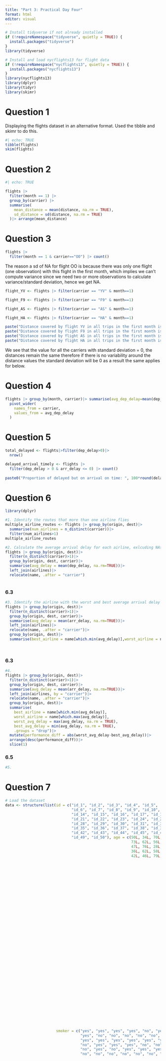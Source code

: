 ```yaml
---
title: "Part 3: Practical Day Four"
format: html
editor: visual
---
```


```r
# Install tidyverse if not already installed
if (!requireNamespace("tidyverse", quietly = TRUE)) {
  install.packages("tidyverse")
}
library(tidyverse)

# Install and load nycflights13 for flight data
if (!requireNamespace("nycflights13", quietly = TRUE)) {
  install.packages("nycflights13")
}
library(nycflights13)
library(dplyr)
library(tidyr)
library(skimr)


```

# Question 1

Displaying the flights dataset in an alternative format. Used the tibble and skimr to do this.

```r
#| echo: TRUE
tibble(flights)
skim(flights)

```

# Question 2

```r
#| echo: TRUE

flights |> 
  filter(month == 1) |> 
  group_by(carrier) |> 
  summarise(
    mean_distance = mean(distance, na.rm = TRUE), 
    sd_distance = sd(distance, na.rm = TRUE)
  )|> arrange(mean_distance)

```

# Question 3

```r
flights |> 
  filter(month == 1 & carrier=="OO") |> count()
```

The reason a sd of NA for flight OO is because there was only one flight (one observation) with this flight in the first month, which implies we can't compute variance since we need two or more observations to calculate variance/standard deviation, hence we get NA.

```r
flight_YV <- flights |> filter(carrier == "YV" & month==1) 

flight_F9 <- flights |> filter(carrier == "F9" & month==1)

flight_AS <- flights |> filter(carrier == "AS" & month==1)

flight_HA <- flights |> filter(carrier == "HA" & month==1)

paste("Distance covered by flight YV in all trips in the first month is", unique(flight_YV$distance))
paste("Distance covered by flight F9 in all trips in the first month is", unique(flight_F9$distance))
paste("Distance covered by flight AS in all trips in the first month is", unique(flight_AS$distance))
paste("Distance covered by flight HA in all trips in the first month is", unique(flight_HA$distance))
```

We see that the value for all the carriers with standard deviation = 0, the distances remain the same therefore if there is no variability around the distance values the standard deviation will be 0 as a result the same applies for below.

# Question 4

```r

flights |> group_by(month, carrier)|> summarise(avg_dep_delay=mean(dep_delay, na.rm = TRUE))|>
  pivot_wider(
    names_from = carrier,
    values_from = avg_dep_delay
  )


```

# Question 5

```r
total_delayed <- flights|>filter(dep_delay>0)|>
  nrow()

delayed_arrival_timely <- flights |>
  filter(dep_delay > 0 & arr_delay <= 0) |> count()
  
paste0("Proportion of delayed but on arrival on time: ", 100*round(delayed_arrival_timely/total_delayed,4),"%")

```

# Question 6

```r
library(dplyr)

#1. Identify the routes that more than one airline flies 
multiple_airline_routes <- flights |> group_by(origin, dest)|>
  summarise(num_airlines = n_distinct(carrier))|>
  filter(num_airlines>1)
multiple_airline_routes

```

```r
#2. Calculate the average arrival delay for each airline, exlcuding NAs
flights |> group_by(origin, dest)|>
  filter(n_distinct(carrier)>1)|>
  group_by(origin, dest, carrier)|>
  summarise(avg_delay = mean(dep_delay, na.rm=TRUE))|>
  left_join(airlines)|>
  relocate(name, .after = "carrier")



```

### 6.3

```r
#3. Identify the airline with the worst and best average arrival delay
flights |> group_by(origin, dest)|>
  filter(n_distinct(carrier)>1)|>
  group_by(origin, dest, carrier)|>
  summarise(avg_delay = mean(arr_delay, na.rm=TRUE))|>
  left_join(airlines)|>
  relocate(name, .after = "carrier")|>
  group_by(origin, dest)|>
  summarise(best_airline = name[which.min(avg_delay)],worst_airline = name[which.max(avg_delay)],worst_avg_delay = max(avg_delay), best_avg_delay = min(avg_delay))




```

### 6.3

```r
#4. 
flights |> group_by(origin, dest)|>
  filter(n_distinct(carrier)>1)|>
  group_by(origin, dest, carrier)|>
  summarise(avg_delay = mean(arr_delay, na.rm=TRUE))|>
  left_join(airlines, by = "carrier")|>
  relocate(name, .after = "carrier")|>
  group_by(origin, dest)|>
  summarise(
    best_airline = name[which.min(avg_delay)],
    worst_airline = name[which.max(avg_delay)],
    worst_avg_delay = max(avg_delay, na.rm = TRUE), 
    best_avg_delay = min(avg_delay, na.rm = TRUE),
    .groups = "drop")|>
  mutate(performance_diff = abs(worst_avg_delay-best_avg_delay))|>
  arrange(desc(performance_diff))|>
  slice(1)


```

### 6.5

```r
#5.


```

# Question 7

```r
# Load the dataset
data <- structure(list(id = c("id_1", "id_2", "id_3", "id_4", "id_5", 
                              "id_6", "id_7", "id_8", "id_9", "id_10", "id_11", "id_12", "id_13", 
                              "id_14", "id_15", "id_16", "id_17", "id_18", "id_19", "id_20", 
                              "id_21", "id_22", "id_23", "id_24", "id_25", "id_26", "id_27", 
                              "id_28", "id_29", "id_30", "id_31", "id_32", "id_33", "id_34", 
                              "id_35", "id_36", "id_37", "id_38", "id_39", "id_40", "id_41", 
                              "id_42", "id_43", "id_44", "id_45", "id_46", "id_47", "id_48", 
                              "id_49", "id_50"), age = c(50L, 34L, 70L, 33L, 22L, 61L, 69L, 
                                                         73L, 62L, 56L, 71L, 33L, 73L, 44L, 45L, 46L, 24L, 70L, 46L, 76L, 
                                                         47L, 76L, 28L, 48L, 54L, 27L, 45L, 26L, 61L, 28L, 38L, 55L, 33L, 
                                                         36L, 62L, 58L, 72L, 31L, 34L, 51L, 61L, 64L, 26L, 28L, 60L, 29L, 
                                                         42L, 46L, 79L, 72L), gender = c("male", "male", "male", "female", 
                                                                                         "female", "male", "female", "male", "male", "female", "female", 
                                                                                         "male", "male", "female", "male", "male", "male", "male", "female", 
                                                                                         "male", "male", "male", "male", "female", "femal", "male", "female", 
                                                                                         "female", "female", "female", "male", "female", "female", "female", 
                                                                                         "male", "male", "female", "male", "female", "female", "male", 
                                                                                         "female", "female", "male", "male", "female", "male", "male", 
                                                                                         "male", "female"), height = c(174.4, 197.7, 174.1, 194.5, NA, 
                                                                                                                                  180.4, 170.5, 157.4, 196.8, 165.1, 153, 197.4, 186, 157.1, 177.5, 
                                                                                                                                  197.7, 179.3, 170.2, 182.4, NA, 165.4, 161, 168.5, 199.2, 157.7, 
                                                                                                                                  154.6, 157.1, 184.5, 181, 194.6, 183.6, 186.9, 176.1, 183, 191.1, 
                                                                                                                                  189.3, 199, 172, 165.6, 170.5, 150.5, 159.2, 192.1, 161.6, 162, 
                                                                                                                                  153.8, 162.3, 186.6, 192.4, 174.9), weight = c(69.4, 62.3, 55.6, 
                                                                                                                                                                                 69.5, 78.6, 60.8, 72.2, 60.9, 75.1, 67.7, 82.5, 68.7, 67.8, 76.7, 
                                                                                                                                                                                 87, 61.1, 70.6, 63.3, 81.5, 59.2, 93.2, 87.3, 83.4, 80.9, 68.6, 
                                                                                                                                                                                 76.5, 93.7, 79.1, 92, 65.6, 85.4, 63.3, 79.7, 74.1, 63.3, 78.2, 
                                                                                                                                                                                 95.7, 95.1, 63.7, 66.1, 99.3, 81, 96.9, 73.3, 70.3, 83, 57.6, 
                                                                                                                                                                                 78.6, 61.9, 98.1), blood_type = c("O", "A", "O", "O", "B", "AB", 
                                                                                                                                                                                                                  "O", "O", "O", "AB", "A", "O", "O", "O", "B", "A", "B", "AB", 
                                                                                                                                                                                                                  "O", "AB", "A", "AB", "O", "B", "A", "A", "B", "AB", "A", "B", 
                                                                                                                                                                                                                  "B", "A", "O", "O", "O", "B", "O", "A", "A", "B", "A", "O", "AB", 
                                                                                                                                                                                                                  "A", "A", "O", "O", "B", "A", "O"), disease_status = c("diseased", 
                                                                                                                                                                                                                                                                        "healthy", "healthy", "healthy", "healthy", "healthy", "diseased", 
                                                                                                                                                                                                                                                                        "healthy", "diseased", "Healthy", "diseased", "healthy", "diseased", 
                                                                                                                                                                                                                                                                        "healthy", "diseased", "healthy", "healthy", "healthy", "healthy", 
                                                                                                                                                                                                                                                                        "healthy", "healthy", "diseased", "healthy", "diseased", "healthy", 
                                                                                                                                                                                                                                                                        "healthy", "healthy", "healthy", "diseased", "diseased", "healthy", 
                                                                                                                                                                                                                                                                        "healthy", "healthy", "diseased", "diseased", "diseased", "healthy", 
                                                                                                                                                                                                                                                                        "diseased", "healthy", "healthy", "healthy", "healthy", "healthy", 
                                                                                                                                                                                                                                                                        "diseased", "diseased", "diseased", "healthy", "healthy", "diseased", 
                                                                                                                                                                                                                                                                        "diseased"), cholesterol = c(228, 223, 213, 198, 166, 151, 195, 
                                                                                                                                                                                                                                                                                                     199, 189, 196, 221, 156, 185, 230, 234, 174, 185, 236, 235, 180, 
                                                                                                                                                                                                                                                                                                     165, 220, 160, 153, 250, 153, 184, 242, 212, 179, 224, 233, 181, 
                                                                                                                                                                                                                                                                                                     199, 220, 214, 214, 248, 191, 162, 203, 173, 199, 187, 248, 189, 
                                                                                                                                                                                                                                                                                                     173, 212, 164, 247), glucose = c(96, 78, 101, 119, 103, 91, 86, 
                                                                                                                                                                                                                                                                                                                                     NA, 77, 80, 115, 85, 88, 109, NA, 71, 90, 94, 91, 87, 113, 93, 
                                                                                                                                                                                                                                                                                                                                     97, 118, 109, 80, 85, 119, 99, 108, 89, 108, 97, 116, 79, 84, 
                                                                                                                                                                                                                                                                                                                                     75, 81, 119, NA, 106, 109, 75, 82, 84, 75, 76, 120, 119, 77), 
                       smoker = c("yes", "yes", "yes", "yes", "no", "yes", "no", 
                                  "yes", "no", "no", "no", "no", "no", "yes", "no", "yes", 
                                  "yes", "yes", "yes", "yes", "yes", "yes", "yes", "yes", "no", 
                                  "no", "yes", "yes", "yes", "no", "no", "yes", "no", "yes", 
                                  "no", "yes", "no", "yes", "yes", "yes", "no", "no", "yes", 
                                  "no", "no", "no", "no", "no", "no", "yes"), exercise = c("occasional", 
                                                                                          "regular", "occasional", "regular", "none", "occasional", 
                                                                                          "regular", "none", "occasional", "none", "occasional", "none", 
                                                                                          "none", "regular", "occasional", "none", "regular", "regular", 
                                                                                          "none", "occasional", "none", "occasional", "occasional", 
                                                                                          "occasional", "regular", "occasional", "regular", "regular", 
                                                                                          "regular", "occasional", "occasional", "none", "none", "regular", 
                                                                                          "occasional", "occasional", "none", "none", "none", "none", 
                                                                                          "occasional", "regular", "regular", "none", "regular", "occasional", 
                                                                                          "occasional", "none", "occasional", "regular"), income = c(84820L, 
                                                                                                                                                     81547L, 22588L, 72490L, 74533L, 25338L, 41469L, 57315L, 63629L, 
                                                                                                                                                     88662L, 62615L, 56261L, 58499L, 82232L, 77584L, 77275L, 38468L, 
                                                                                                                                                     54510L, 91326L, 78611L, 31402L, 29586L, 21441L, 58269L, 84173L, 
                                                                                                                                                     88295L, 37940L, 43750L, 69750L, 92356L, 82518L, 91455L, 68866L, 
                                                                                                                                                     51178L, 68275L, 27689L, 35418L, 81318L, 62405L, 86851L, 25654L, 
                                                                                                                                                     47553L, 74474L, 51409L, 22607L, 55360L, 96351L, 21516L, 41927L, 
                                                                                                                                                     55810L), education = c("master", "bachelor", "PhD", "master", 
                                                                                                                                                                            "bachelor", "highschool", "PhD", "highschool", "PhD", "PhD", 
                                                                                                                                                                            "bachelor", "highschool", "master", "bachelor", "PhD", "PhD", 
                                                                                                                                                                            "PhD", "bachelor", "master", "highschool", "PhD", "highschool", 
                                                                                                                                                                            "bachelor", "master", "highschool", "highschool", "master", 
                                                                                                                                                                            "master", "bachelor", "PhD", "highschool", "PhD", "master", 
                                                                                                                                                                            "master", "master", "PhD", "highschool", "master", "master", 
                                                                                                                                                                            "highschool", "bachelor", "highschool", "bachelor", "PhD", 
                                                                                                                                                                            "bachelor", "highschool", "master", "highschool", "bachelor", 
                                                                                                                                                                            "bachelor"), region = c("North", "South", "North", "West", 
                                                                                                                                                                                                   "North", "West", "South", "South", "West", "South", "West", 
                                                                                                                                                                                                   "South", "West", "East", "North", "West", "North", "North", 
                                                                                                                                                                                                   "West", "North", "East", "West", "South", "North", "North", 
                                                                                                                                                                                                   "East", "East", "North", "North", "West", "South", "West", 
                                                                                                                                                                                                   "West", "East", "West", "North", "West", "North", "East", 
                                                                                                                                                                                                   "North", "West", "South", "South", "East", "North", "West", 
                                                                                                                                                                                                   "West", "East", "North", "East"), marital_status = c("divorced", 
                                                                                                                                                                                                                                                      "single", "divorced", "divorced", "divorced", "divorced", 
                                                                                                                                                                                                                                                      "divorced", "married", "divorced", "married", "divorced", 
                                                                                                                                                                                                                                                      "widowed", "married", "single", "widowed", "widowed", "single", 
                                                                                                                                                                                                                                                      "divorced", "widowed", "widowed", "single", "married", "single", 
                                                                                                                                                                                                                                                      "married", "widowed", "married", "single", "single", "widowed", 
                                                                                                                                                                                                                                                      "married", "widowed", "divorced", "single", "married", "single", 
                                                                                                                                                                                                                                                      "widowed", "widowed", "married", "widowed", "divorced", "married", 
                                                                                                                                                                                                                                                      "married", "divorced", "single", "married", "widowed", "divorced", 
                                                                                                                                                                                                                                                      "divorced", "single", "divorced")), row.names = c(NA, -50L
                                                                                                                                                                                                                                                      ), class = c("tbl_df", "tbl", "data.frame"))


```

```r
#Check missing VaLues
skim(data)

#Check for inconsistencies
UtilsDataRSV::view_cols(data)

```

